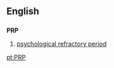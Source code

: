{{see|PrP}}

==English==

==={{initialism}}===
'''PRP'''

# [[psychological refractory period]]

[[pt:PRP]]